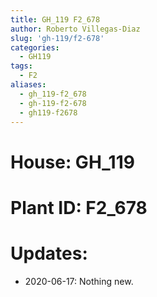 ```yaml
---
title: GH_119 F2_678
author: Roberto Villegas-Diaz
slug: 'gh-119/f2-678'
categories:
  - GH119
tags:
  - F2
aliases:
  - gh_119-f2_678
  - gh-119-f2-678
  - gh119-f2678
---
```


# **House**: GH_119
# **Plant ID**: F2_678
# **Updates**: 
 - 2020-06-17: Nothing new.
